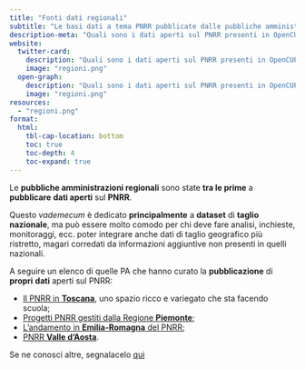 ```yaml
---
title: "Fonti dati regionali"
subtitle: "Le basi dati a tema PNRR pubblicate dalle pubbliche amministrazioni regionali"
description-meta: "Quali sono i dati aperti sul PNRR presenti in OpenCUP e come utilizzarli"
website:
  twitter-card:
    description: "Quali sono i dati aperti sul PNRR presenti in OpenCUP e come utilizzarli"
    image: "regioni.png"
  open-graph:
    description: "Quali sono i dati aperti sul PNRR presenti in OpenCUP e come utilizzarli"
    image: "regioni.png"
resources:
  - "regioni.png"
format:
  html:
    tbl-cap-location: bottom
    toc: true
    toc-depth: 4
    toc-expand: true
---
```



Le **pubbliche amministrazioni regionali** sono state **tra le prime** a **pubblicare** **dati aperti** sul **PNRR**.

Questo *vademecum* è dedicato **principalmente** a **dataset** di **taglio nazionale**, ma può essere molto comodo per chi deve fare analisi, inchieste, monitoraggi, ecc. poter integrare anche dati di taglio geografico più ristretto, magari corredati da informazioni aggiuntive non presenti in quelli nazionali.

A seguire un elenco di quelle PA che hanno curato la **pubblicazione** di **propri** **dati** aperti sul PNRR:

- [Il PNRR in **Toscana**](https://pnrr.toscana.it/), uno spazio ricco e variegato che sta facendo scuola;
- [Progetti PNRR gestiti dalla Regione **Piemonte**](https://www.dati.piemonte.it/#/catalogodetail/regpie_ckan_ckan2_yucca_sdp_smartdatanet.it_Coordfondi_pnrr_progetti_od_24787);
- [L'andamento in **Emilia-Romagna** del PNRR](https://pnrr.regione.emilia-romagna.it/);
- [PNRR **Valle d'Aosta**](https://www.regione.vda.it/PNRR/default_i.aspx).

Se ne conosci altre, segnalacelo [qui](https://github.com/ondata/italian-public-sector-pnrr-data-guide/discussions)
